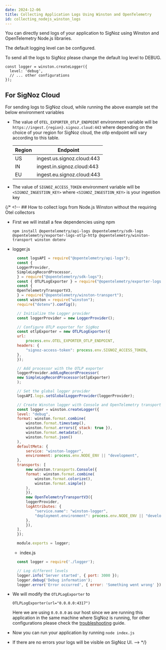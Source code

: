 ```yaml
---
date: 2024-12-06
title: Collecting Application Logs Using Winston and OpenTelemetry
id: collecting_nodejs_winston_logs
---
```


You can directly send logs of your application to SigNoz using Winston and OpenTelemetry Node.js libraries.

<Admonition>
The default logging level can be configured.

To send all the logs to SigNoz please change the default log level to DEBUG.
```
const logger = winston.createLogger({
  level: 'debug',
  // ... other configurations
});
```
</Admonition>

## For SigNoz Cloud 

For sending logs to SigNoz cloud, while running the above example set the below environment variables
* The value of `OTEL_EXPORTER_OTLP_ENDPOINT` environment variable will be `https://ingest.{region}.signoz.cloud:443` where depending on the choice of your region for SigNoz cloud, the otlp endpoint will vary according to this table.
  
  | Region | Endpoint                   |
  | ------ | -------------------------- |
  | US     | ingest.us.signoz.cloud:443 |
  | IN     | ingest.in.signoz.cloud:443 |
  | EU     | ingest.eu.signoz.cloud:443 |

* The value of `SIGNOZ_ACCESS_TOKEN` environment variable will be `<SIGNOZ_INGESTION_KEY>` where `<SIGNOZ_INGESTION_KEY>` is your ingestion key

{/* <!-- ## How to collect logs from Node.js Winston without the requiring Otel collectors 

* First we will install a few dependencies using npm
  ```
  npm install @opentelemetry/api-logs @opentelemetry/sdk-logs @opentelemetry/exporter-logs-otlp-http @opentelemetry/winston-transport winston dotenv
  ```

* logger.js 
  ```javascript
    const logsAPI = require("@opentelemetry/api-logs");
    const {
    LoggerProvider,
    SimpleLogRecordProcessor,
    } = require("@opentelemetry/sdk-logs");
    const { OTLPLogExporter } = require("@opentelemetry/exporter-logs-otlp-http");
    const {
    OpenTelemetryTransportV3,
    } = require("@opentelemetry/winston-transport");
    const winston = require("winston");
    require("dotenv").config();

    // Initialize the Logger provider
    const loggerProvider = new LoggerProvider();

    // Configure OTLP exporter for SigNoz
    const otlpExporter = new OTLPLogExporter({
    url:
        process.env.OTEL_EXPORTER_OTLP_ENDPOINT,
    headers: {
        "signoz-access-token": process.env.SIGNOZ_ACCESS_TOKEN,
    },
    });

    // Add processor with the OTLP exporter
    loggerProvider.addLogRecordProcessor(
    new SimpleLogRecordProcessor(otlpExporter)
    );

    // Set the global logger provider
    logsAPI.logs.setGlobalLoggerProvider(loggerProvider);

    // Create Winston logger with Console and OpenTelemetry transports
    const logger = winston.createLogger({
    level: "debug",
    format: winston.format.combine(
        winston.format.timestamp(),
        winston.format.errors({ stack: true }),
        winston.format.metadata(),
        winston.format.json()
    ),
    defaultMeta: {
        service: "winston-logger",
        environment: process.env.NODE_ENV || "development",
    },
    transports: [
        new winston.transports.Console({
        format: winston.format.combine(
            winston.format.colorize(),
            winston.format.simple()
        ),
        }),
        new OpenTelemetryTransportV3({
        loggerProvider,
        logAttributes: {
            "service.name": "winston-logger",
            "deployment.environment": process.env.NODE_ENV || "development",
        },
        }),
    ],
    });

    module.exports = logger;
  ```

  * index.js 
  ```javascript
    const logger = require('./logger');

    // Log different levels
    logger.info('Server started', { port: 3000 });
    logger.debug('Debug information');
    logger.error('Error occurred', { error: 'Something went wrong' });
  ```

* We will modify the `OTLPLogExporter` to 
  ```
  OTLPLogExporter(url="0.0.0.0:4317")
  ```
  Here we are using `0.0.0.0` as our host since we are running this application in the same machine where SigNoz is running, for other configurations please check the 
 [troubleshooting](/docs/install/troubleshooting#signoz-otel-collector-address-grid) guide.

* Now you can run your application by running `node index.js`
* If there are no errors your logs will be visible on SigNoz UI.
   --> */}
